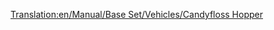 [[Translation:en/Manual/Base Set/Vehicles/Candyfloss Hopper]]
{{ru/Железнодорожное ТС|Picture=[[File:en/Candyflosshopper.png|Хоппер для сахарной ваты]]
|Имя=Хоппер для сахарной ваты
|НормЦена=£1,042 ($2,084)
|НормМасса=20 / 50 т
|НормЁмкость=30 тонн сахарной ваты
|МоноЦена=£1,042 ($2,084)
|МоноМасса=20 / 55 т
|МоноЁмкость=35 тонн сахарной ваты
|МагЦена=£1,042 ($2,084)
|МагМасса=20 / 57 т
|МагЁмкость=37 тонн сахарной ваты
|Опис=Хоппер предназначен для перевозки [[ru/Manual/Base Set/Economy/Сахарная вата|сахарной ваты]] в [[ru/Manual/Климат#Игрушечный|игрушечном]] климате.
}}